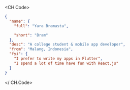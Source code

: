 <CH.Code>
```json ybram.json
{
  "name": {
    "full": "Yara Bramasta",

    "short": "Bram"
  },
  "desc": "A college student & mobile app developer",
  "from": "Malang, Indonesia",
  "fyi": {
    "I prefer to write my apps in Flutter",
    "I spend a lot of time have fun with React.js"
  }
}
```
</ CH.Code>
